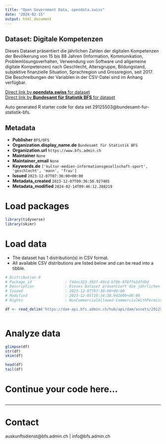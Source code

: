 ```yaml
---
title: "Open Government Data, opendata.swiss"
date: "2024-02-15"
output: html_document
---
```


## Dataset: Digitale Kompetenzen

Dieses Dataset präsentiert die jährlichen Zahlen der digitalen Kompetenzen der Bevölkerung von 15 bis 88 Jahren (Information, Kommunikation, Problemlösungsverhalten, Verwendung von Software und allgemeine digitale Kompetenzen) nach Geschlecht, Altersgruppe, Bildungstand, subjektive finanzielle Situation, Sprachregion und Grossregion, seit 2017. Die Beschreibungen der Variablen in der CSV-Datei sind im Anhang verfügbar.

[Direct link by **opendata.swiss** for dataset](https://opendata.swiss/de/dataset/digitale-kompetenzen1)<br>
[Direct link by **Bundesamt für Statistik BFS** for dataset](https://www.bfs.admin.ch/asset/de/ts-x-ind-30114)

Auto generated R starter code for data set 29125503@bundesamt-fur-statistik-bfs.

## Metadata

- **Publisher** `BFS/OFS`
- **Organization.display_name.de** `Bundesamt für Statistik BFS`
- **Organization.url** `https://www.bfs.admin.ch`
- **Maintainer** `None`
- **Maintainer_email** `None`
- **Keywords.de** `['kultur-medien-informationsgesellschaft-sport', 'geschlecht', 'mann', 'frau']`
- **Issued** `2023-12-07T07:30:00+00:00`
- **Metadata_created** `2023-12-07T09:36:50.927485`
- **Metadata_modified** `2024-02-14T09:46:12.288219`


# Load packages

```r

library(tidyverse)
library(skimr)

```

# Load data

-   The dataset has 1 distribution(s) in CSV format.
-   All available CSV distributions are listed below and can be read into a tibble.

```r

# Distribution 0
# Package_id               : 744ac323-383f-49cd-b70b-8787fe2dfd0d
# Description              : Dieses Dataset präsentiert die jährlichen Zahlen der digitalen Kompetenzen der Bevölkerung von 15 bis 88 Jahren (Information, Kommunikation, Problemlösungsverhalten, Verwendung von Software und allgemeine digitale Kompetenzen) nach Geschlecht, Altersgruppe, Bildungstand, subjektive finanzielle Situation, Sprachregion und Grossregion, seit 2017. Die Beschreibungen der Variablen in der CSV-Datei sind im Anhang verfügbar.
# Issued                   : 2023-12-07T07:30:00+00:00
# Modified                 : 2023-12-05T10:34:38.941000+00:00
# Rights                   : NonCommercialAllowed-CommercialWithPermission-ReferenceRequired

df <- read_delim('https://dam-api.bfs.admin.ch/hub/api/dam/assets/29125516/master')



```

# Analyze data

```r

glimpse(df)
str(df)
skim(df)

head(df)
tail(df)

```

# Continue your code here...

```r

```

------------------------------------------------------------------------

# Contact

auskunftsdienst@bfs.admin.ch | info@bfs.admin.ch
